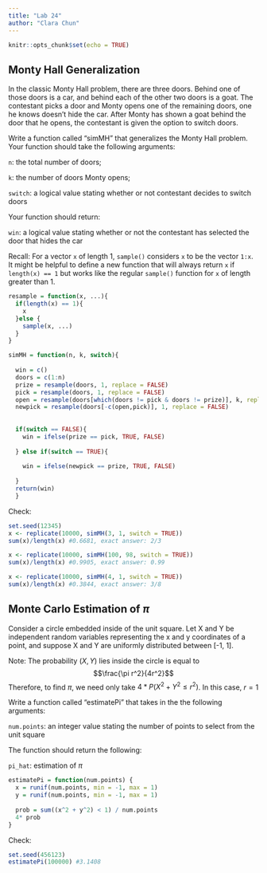 ```yaml
---
title: "Lab 24"
author: "Clara Chun"
---
```


```r
knitr::opts_chunk$set(echo = TRUE)
```

## Monty Hall Generalization

In the classic Monty Hall problem, there are three doors. Behind one of those doors is a car, and behind each of the other two doors is a goat. The contestant picks a door and Monty opens one of the remaining doors, one he knows doesn't hide the car. After Monty has shown a goat behind the door that he opens, the contestant is given the option to switch doors.

Write a function called "simMH" that generalizes the Monty Hall problem. Your function should take the following arguments:

`n`: the total number of doors;

`k`: the number of doors Monty opens;

`switch`: a logical value stating whether or not contestant decides to switch doors

Your function should return:

`win`: a logical value stating whether or not the contestant has selected the door that hides the car

Recall: For a vector `x` of length 1, `sample()` considers `x` to be the vector `1:x`. It might be helpful to define a new function that will always return `x` if `length(x) == 1` but works like the regular `sample()` function for `x` of length greater than 1.


```r
resample = function(x, ...){
  if(length(x) == 1){
    x
  }else {
    sample(x, ...)
  }
}

simMH = function(n, k, switch){
  
  win = c()
  doors = c(1:n)
  prize = resample(doors, 1, replace = FALSE)
  pick = resample(doors, 1, replace = FALSE)
  open = resample(doors[which(doors != pick & doors != prize)], k, replace = FALSE)
  newpick = resample(doors[-c(open,pick)], 1, replace = FALSE)
  
  
  if(switch == FALSE){
    win = ifelse(prize == pick, TRUE, FALSE)
    
  } else if(switch == TRUE){
    
    win = ifelse(newpick == prize, TRUE, FALSE)
    
  }
  return(win)
  }

```

Check:
```r
set.seed(12345)
x <- replicate(10000, simMH(3, 1, switch = TRUE))
sum(x)/length(x) #0.6681, exact answer: 2/3

x <- replicate(10000, simMH(100, 98, switch = TRUE))
sum(x)/length(x) #0.9905, exact answer: 0.99

x <- replicate(10000, simMH(4, 1, switch = TRUE))
sum(x)/length(x) #0.3844, exact answer: 3/8
```



## Monte Carlo Estimation of $\pi$ 

Consider a circle embedded inside of the unit square. Let X and Y be independent random variables representing the x and y coordinates of a point, and suppose X and Y are uniformly distributed between [-1, 1]. 

Note: The probability $(X,Y)$ lies inside the circle is equal to $$\frac{\pi r^2}{4r^2}$$ Therefore, to find $\pi$, we need only take $4*P(X^2 + Y^2 \le r^2)$. In this case, $r = 1$

Write a function called "estimatePi" that takes in the the following arguments:

`num.points`: an integer value stating the number of points to select from the unit square

The function should return the following:

`pi_hat`: estimation of $\pi$

```r
estimatePi = function(num.points) {
  x = runif(num.points, min = -1, max = 1) 
  y = runif(num.points, min = -1, max = 1) 
  
  prob = sum((x^2 + y^2) < 1) / num.points 
  4* prob
}
```


Check:
```r
set.seed(456123)
estimatePi(100000) #3.1408
```

